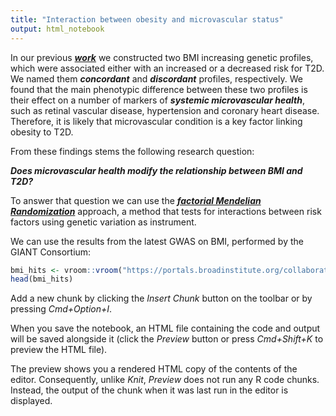 ```yaml
---
title: "Interaction between obesity and microvascular status"
output: html_notebook
---
```


In our previous [_**work**_](https://github.com/danielcoral/DVA_codes) we constructed two BMI increasing genetic profiles, which were associated either with an increased or a decreased risk for T2D. We named them _**concordant**_ and _**discordant**_ profiles, respectively. We found that the main phenotypic difference between these two profiles is their effect on a number of markers of _**systemic microvascular health**_, such as retinal vascular disease, hypertension and coronary heart disease. Therefore, it is likely that microvascular condition is a key factor linking obesity to T2D.

From these findings stems the following research question:

_**Does microvascular health modify the relationship between BMI and T2D?**_

To answer that question we can use the [_**factorial Mendelian Randomization**_](https://academic.oup.com/ije/article/doi/10.1093/ije/dyz161/5542600) approach, a method that tests for interactions between risk factors using genetic variation as instrument.

We can use the results from the latest GWAS on BMI, performed by the GIANT Consortium:

```r
bmi_hits <- vroom::vroom("https://portals.broadinstitute.org/collaboration/giant/images/e/e2/Meta-analysis_Locke_et_al%2BUKBiobank_2018_top_941_from_COJO_analysis_UPDATED.txt.gz")
head(bmi_hits)
```

Add a new chunk by clicking the *Insert Chunk* button on the toolbar or by pressing *Cmd+Option+I*.

When you save the notebook, an HTML file containing the code and output will be saved alongside it (click the *Preview* button or press *Cmd+Shift+K* to preview the HTML file). 

The preview shows you a rendered HTML copy of the contents of the editor. Consequently, unlike *Knit*, *Preview* does not run any R code chunks. Instead, the output of the chunk when it was last run in the editor is displayed.


